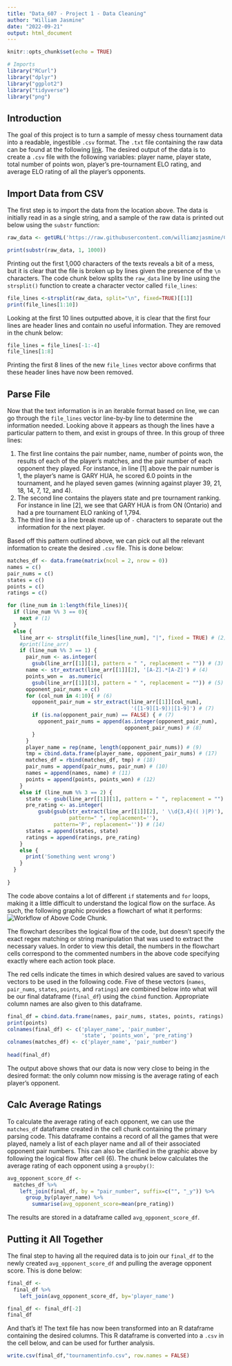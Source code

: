 ```yaml
---
title: "Data_607 - Project 1 - Data Cleaning"
author: "William Jasmine"
date: "2022-09-21"
output: html_document
---
```


```r
knitr::opts_chunk$set(echo = TRUE)
```


```r

# Imports
library("RCurl")
library("dplyr")
library("ggplot2")
library("tidyverse") 
library("png")
```

## Introduction

The goal of this project is to turn a sample of messy chess tournament data into a readable, ingestible `.csv` format. The `.txt` file containing the raw data can be found at the following [link](https://raw.githubusercontent.com/williamzjasmine/CUNY_SPS_DS/master/DATA_607/Projects/Project1/tournamentinfo.txt). The desired output of the data is to create a `.csv` file with the following variables: player name, player state, total number of points won, player’s pre-tournament ELO rating, and average ELO rating of all the player's opponents. 

## Import Data from CSV

The first step is to import the data from the location above. The data is initially read in as a single string, and a sample of the raw data is printed out below using the `substr` function: 

```r
raw_data <- getURL('https://raw.githubusercontent.com/williamzjasmine/CUNY_SPS_DS/master/DATA_607/Projects/Project1/tournamentinfo.txt')

print(substr(raw_data, 1, 1000))
```

Printing out the first 1,000 characters of the texts reveals a bit of a mess, but it is clear that the file is broken up by lines given the presence of the `\n` characters. The code chunk below splits the `raw_data` line by line using the `strsplit()` function to create a character vector called `file_lines`:

```r
file_lines <-strsplit(raw_data, split="\n", fixed=TRUE)[[1]]
print(file_lines[1:10])
```

Looking at the first 10 lines outputted above, it is clear that the first four lines are header lines and contain no useful information. They are removed in the chunk below: 

```r
file_lines = file_lines[-1:-4]
file_lines[1:8]
```

Printing the first 8 lines of the new `file_lines` vector above confirms that these header lines have now been removed. 

## Parse File

Now that the text information is in an iterable format based on line, we can go through the `file_lines` vector line-by-by line to determine the information needed. Looking above it appears as though the lines have a particular pattern to them, and exist in groups of three. In this group of three lines: 

1. The first line contains the pair number, name, number of points won, the results of each of the player's matches, and the pair number of each opponent they played. For instance, in line [1] above the pair number is 1, the player's name is GARY HUA, he scored 6.0 points in the tournament, and he played seven games (winning against player 39, 21, 18, 14, 7, 12, and 4).
2. The second line contains the players state and pre tournament ranking. For instance in line [2], we see that GARY HUA is from ON (Ontario) and had a pre tournament ELO ranking of 1,794. 
3. The third line is a line break made up of `-` characters to separate out the information for the next player. 

Based off this pattern outlined above, we can pick out all the relevant information to create the desired `.csv` file. This is done below:

```r
matches_df <- data.frame(matrix(ncol = 2, nrow = 0))
names = c()
pair_nums = c()
states = c()
points = c()
ratings = c()

for (line_num in 1:length(file_lines)){
  if (line_num %% 3 == 0){
    next # (1)
  }
  else {
    line_arr <- strsplit(file_lines[line_num], "|", fixed = TRUE) # (2) 
    #print(line_arr)
    if (line_num %% 3 == 1) {
      pair_num <- as.integer(
        gsub(line_arr[[1]][1], pattern = " ", replacement = "")) # (3) 
      name <- str_extract(line_arr[[1]][2], '[A-Z].*[A-Z]') # (4) 
      points_won =  as.numeric(
        gsub(line_arr[[1]][3], pattern = " ", replacement = "")) # (5) 
      opponent_pair_nums = c()
      for (col_num in 4:10){ # (6)
        opponent_pair_num = str_extract(line_arr[[1]][col_num],
                                        '([1-9][1-9])|[1-9]') # (7)
        if (is.na(opponent_pair_num) == FALSE) { # (7)
          opponent_pair_nums = append(as.integer(opponent_pair_num),
                                      opponent_pair_nums) # (8)
        }
      }
      player_name = rep(name, length(opponent_pair_nums)) # (9) 
      tmp = cbind.data.frame(player_name, opponent_pair_nums) # (17)
      matches_df = rbind(matches_df, tmp) # (18)
      pair_nums = append(pair_nums, pair_num) # (10)
      names = append(names, name) # (11)
      points = append(points, points_won) # (12)
    }
    else if (line_num %% 3 == 2) {
      state <- gsub(line_arr[[1]][1], pattern = " ", replacement = "") # (13)
      pre_rating <- as.integer(
          gsub(gsub(str_extract(line_arr[[1]][2], ' \\d{3,4}(( )|P)'),
                    pattern=" ", replacement=''),
               pattern='P', replacement='')) # (14)
      states = append(states, state)
      ratings = append(ratings, pre_rating)
    }
    else {
      print('Something went wrong')
    }
  }
  
}

```

The code above contains a lot of different `if` statements and `for` loops, making it a little difficult to understand the logical flow on the surface. As such, the following graphic provides a flowchart of what it performs: ![Workflow of Above Code Chunk](Parsing_Process_Flow.png).

The flowchart describes the logical flow of the code, but doesn't specify the exact regex matching or string manipulation that was used to extract the necessary values. In order to view this detail, the numbers in the flowchart cells correspond to the commented numbers in the above code specifying exactly where each action took place.

The red cells indicate the times in which desired values are saved to various vectors to be used in the following code. Five of these vectors (`names`,  `pair_nums`, `states`, `points`, and `ratings`) are combined below into what will be our final dataframe (`final_df`) using the `cbind` function. Appropriate column names are also given to this dataframe.  

```r
final_df = cbind.data.frame(names, pair_nums, states, points, ratings)
print(points)
colnames(final_df) <- c('player_name', 'pair_number', 
                        'state', 'points_won', 'pre_rating')
colnames(matches_df) <- c('player_name', 'pair_number')
 
head(final_df)

```

The output above shows that our data is now very close to being in the desired format: the only column now missing is the average rating of each player's opponent. 

## Calc Average Ratings 

To calculate the average rating of each opponent, we can use the `matches_df` dataframe created in the cell chunk containing the primary parsing code. This dataframe contains a record of all the games that were played, namely a list of each player name and all of their associated opponent pair numbers. This can also be clarified in the graphic above by following the logical flow after cell (6). The chunk below calculates the average rating of each opponent using a `groupby()`:

```r
avg_opponent_score_df <- 
  matches_df %>%
    left_join(final_df, by = "pair_number", suffix=c("", "_y")) %>%
      group_by(player_name) %>%
        summarise(avg_opponent_score=mean(pre_rating))
```

The results are stored in a dataframe called `avg_opponent_score_df`. 

## Putting it All Together

The final step to having all the required data is to join our `final_df` to the newly created `avg_opponent_score_df` and pulling the average opponent score. This is done below: 

```r
final_df <- 
  final_df %>%
    left_join(avg_opponent_score_df, by='player_name')

final_df <- final_df[-2]
final_df
```
And that's it! The text file has now been transformed into an R dataframe containing the desired columns. This R dataframe is converted into a `.csv` in the cell below, and can be used for further analysis. 

```r
write.csv(final_df,"tournamentinfo.csv", row.names = FALSE)
```
